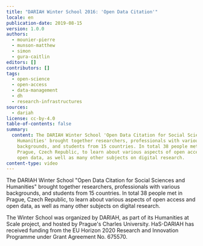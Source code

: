 ```yaml
---
title: "DARIAH Winter School 2016: 'Open Data Citation'"
locale: en
publication-date: 2019-08-15
version: 1.0.0
authors:
  - mounier-pierre
  - munson-matthew
  - simon
  - gura-caitlin
editors: []
contributors: []
tags:
  - open-science
  - open-access
  - data-management
  - dh
  - research-infrastructures
sources:
  - dariah
license: cc-by-4.0
table-of-contents: false
summary:
  content: The DARIAH Winter School 'Open Data Citation for Social Sciences and
    Humanities' brought together researchers, professionals with various
    backgrounds, and students from 15 countries. In total 38 people met in
    Prague, Czech Republic, to learn about various aspects of open access and
    open data, as well as many other subjects on digital research.
content-type: video
---
```

The DARIAH Winter School "Open Data Citation for Social Sciences and Humanities" brought together researchers, professionals with various backgrounds, and students from 15 countries. In total 38 people met in Prague, Czech Republic, to learn about various aspects of open access and open data, as well as many other subjects on digital research.

The Winter School was organized by DARIAH, as part of its Humanities at Scale project, and hosted by Prague's Charles University. HaS-DARIAH has received funding from the EU Horizon 2020 Research and Innovation Programme under Grant Agreement No. 675570.

<VideoCard provider="youtube" id="UUaWHmhqO2k" title="DARIAH Winter School 2016" image="/assets/content/assets/en/resources/hosted/dariah-winter-school-2016-open-data-citation/open-data-citation.png" subtitle="Open Data Citation" />
